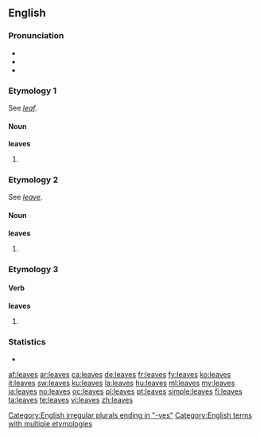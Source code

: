 ==English==

===Pronunciation===
* {{rhymes|iːvz}}
* {{IPA|/liːvz/}}
* {{audio|en-us-leaves.ogg|Audio (US)}}

===Etymology 1===
See ''[[leaf]]''.

====Noun====
{{wikipedia}}
'''leaves'''

# {{plural of|leaf}}

===Etymology 2===
See ''[[leave]]''.

====Noun====
'''leaves'''

# {{plural of|leave}}

===Etymology 3===

====Verb====
'''leaves'''
# {{third-person singular of|leave}}

===Statistics===
* {{rank|trust|perfectly|fixed|851|leaves|chair|date|summer}}

[[Category:English irregular plurals ending in "-ves"]]
[[Category:English terms with multiple etymologies]]

[[af:leaves]]
[[ar:leaves]]
[[ca:leaves]]
[[de:leaves]]
[[fr:leaves]]
[[fy:leaves]]
[[ko:leaves]]
[[it:leaves]]
[[sw:leaves]]
[[ku:leaves]]
[[la:leaves]]
[[hu:leaves]]
[[ml:leaves]]
[[my:leaves]]
[[ja:leaves]]
[[no:leaves]]
[[oc:leaves]]
[[pl:leaves]]
[[pt:leaves]]
[[simple:leaves]]
[[fi:leaves]]
[[ta:leaves]]
[[te:leaves]]
[[vi:leaves]]
[[zh:leaves]]